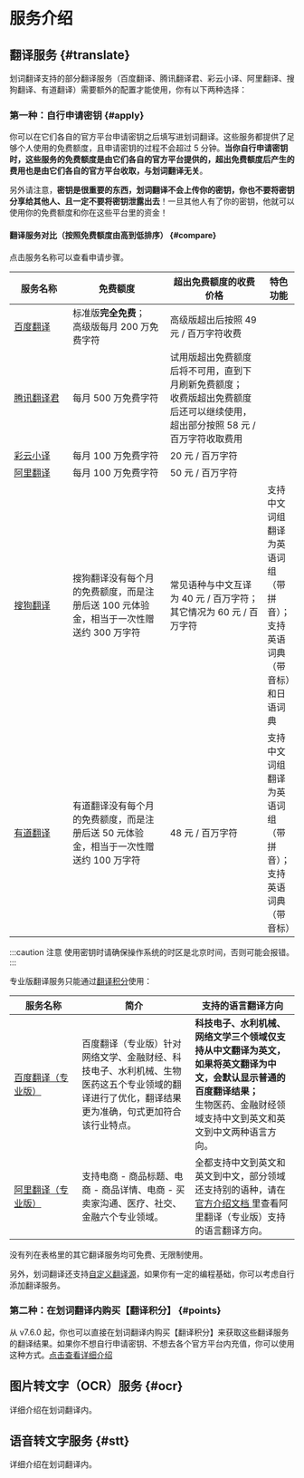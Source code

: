 # 服务介绍

## 翻译服务 {#translate}

划词翻译支持的部分翻译服务（百度翻译、腾讯翻译君、彩云小译、阿里翻译、搜狗翻译、有道翻译）需要额外的配置才能使用，你有以下两种选择：

### 第一种：自行申请密钥 {#apply}

你可以在它们各自的官方平台申请密钥之后填写进划词翻译。这些服务都提供了足够个人使用的免费额度，且申请密钥的过程不会超过 5 分钟。**当你自行申请密钥时，这些服务的免费额度是由它们各自的官方平台提供的，超出免费额度后产生的费用也是由它们各自的官方平台收取，与划词翻译无关**。

另外请注意，**密钥是很重要的东西，划词翻译不会上传你的密钥，你也不要将密钥分享给其他人、且一定不要将密钥泄露出去**！一旦其他人有了你的密钥，他就可以使用你的免费额度和你在这些平台里的资金！

#### 翻译服务对比（按照免费额度由高到低排序） {#compare}

点击服务名称可以查看申请步骤。

<table>
  <colgroup>
    <col width="120" />
    <col width="200" />
    <col width="200" />
  </colgroup>
  <thead>
    <tr>
      <th>服务名称</th>
      <th>免费额度</th>
      <th>超出免费额度的收费价格</th>
      <th>特色功能</th>
    </tr>
  </thead>
  <tbody>
    <tr>
      <td>
        <a href="/docs/services/baidu-api/">百度翻译</a>
      </td>
      <td>
        标准版<strong>完全免费</strong>；<br />
        高级版每月 200 万免费字符
      </td>
      <td>高级版超出后按照 49 元 / 百万字符收费</td>
      <td></td>
    </tr>
    <tr>
      <td>
        <a href="/docs/services/qq-api/">腾讯翻译君</a>
      </td>
      <td>每月 500 万免费字符</td>
      <td>
        试用版超出免费额度后将不可用，直到下月刷新免费额度；
        <br />
        收费版超出免费额度后还可以继续使用，超出部分按照 58 元 /
        百万字符收取费用
      </td>
      <td></td>
    </tr>
    <tr>
      <td>
        <a href="/docs/services/caiyun-api/">彩云小译</a>
      </td>
      <td>每月 100 万免费字符</td>
      <td>20 元 / 百万字符</td>
      <td></td>
    </tr>
    <tr>
      <td>
        <a href="/docs/services/ali-api/">阿里翻译</a>
      </td>
      <td>每月 100 万免费字符</td>
      <td>50 元 / 百万字符</td>
      <td></td>
    </tr>
    <tr>
      <td>
        <a href="/docs/services/sg-api/">搜狗翻译</a>
      </td>
      <td>
        搜狗翻译没有每个月的免费额度，而是注册后送 100
        元体验金，相当于一次性赠送约 300 万字符
      </td>
      <td>
        常见语种与中文互译为 40 元 / 百万字符；
        <br />
        其它情况为 60 元 / 百万字符
      </td>
      <td>
        支持中文词组翻译为英语词组（带拼音）；
        <br />
        支持英语词典（带音标）和日语词典
      </td>
    </tr>
    <tr>
      <td>
        <a href="/docs/services/youdao-api/">有道翻译</a>
      </td>
      <td>
        有道翻译没有每个月的免费额度，而是注册后送 50
        元体验金，相当于一次性赠送约 100 万字符
      </td>
      <td>48 元 / 百万字符</td>
      <td>
        支持中文词组翻译为英语词组（带拼音）；
        <br />
        支持英语词典（带音标）
      </td>
    </tr>
  </tbody>
</table>

:::caution 注意
使用密钥时请确保操作系统的时区是北京时间，否则可能会报错。
:::

专业版翻译服务只能通过[翻译积分](./tp.md)使用：

<table>
  <colgroup>
    <col width="120" />
    <col width="200" />
  </colgroup>
  <thead>
    <tr>
      <th>服务名称</th>
      <th>简介</th>
      <th>支持的语言翻译方向</th>
    </tr>
  </thead>
  <tbody>
    <tr>
      <td>
        <a href="https://api.fanyi.baidu.com/product/121" target="_blank">
          百度翻译（专业版）
        </a>
      </td>
      <td>
        百度翻译（专业版）针对网络文学、金融财经、科技电子、水利机械、生物医药这五个专业领域的翻译进行了优化，翻译结果更为准确，句式更加符合该行业特点。
      </td>
      <td>
        <strong>
          科技电子、水利机械、网络文学三个领域仅支持从中文翻译为英文，如果将英文翻译为中文，会默认显示普通的百度翻译结果；
        </strong>
        <br />
        生物医药、金融财经领域支持中文到英文和英文到中文两种语言方向。
      </td>
    </tr>
    <tr>
      <td>
        <a
          href="https://help.aliyun.com/document_detail/158291.html"
          target="_blank"
        >
          阿里翻译（专业版）
        </a>
      </td>
      <td>
        支持电商 - 商品标题、电商 - 商品详情、电商 -
        买卖家沟通、医疗、社交、金融六个专业领域。
      </td>
      <td>
        全都支持中文到英文和英文到中文，部分领域还支持别的语种，请在
        <a
          href="https://help.aliyun.com/document_detail/158291.html"
          target="_blank"
        >
          官方介绍文档
        </a>
        里查看阿里翻译（专业版）支持的语言翻译方向。
      </td>
    </tr>
  </tbody>
</table>

没有列在表格里的其它翻译服务均可免费、无限制使用。

另外，划词翻译还支持[自定义翻译源](custom-api.md)，如果你有一定的编程基础，你可以考虑自行添加翻译服务。

### 第二种：在划词翻译内购买【翻译积分】 {#points}

从 v7.6.0 起，你也可以直接在划词翻译内购买【翻译积分】来获取这些翻译服务的翻译结果。如果你不想自行申请密钥、不想去各个官方平台内充值，你可以使用这种方式。[点击查看详细介绍](./tp.md)

## 图片转文字（OCR）服务 {#ocr}

详细介绍在划词翻译内。

## 语音转文字服务 {#stt}

详细介绍在划词翻译内。
